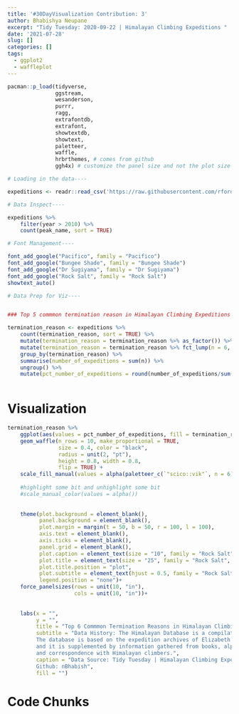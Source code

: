 ```yaml
---
title: '#30DayVisualization Contribution: 3'
author: Bhabishya Neupane
excerpt: "Tidy Tuesday: 2020-09-22 | Himalayan Climbing Expeditions "
date: '2021-07-28'
slug: []
categories: []
tags:
  - ggplot2
  - waffleplot
---
```


```r
pacman::p_load(tidyverse,
               ggstream,
               wesanderson,
               purrr,
               ragg,
               extrafontdb,
               extrafont,
               showtextdb,
               showtext, 
               paletteer, 
               waffle,
               hrbrthemes, # comes from github
               ggh4x) # customize the panel size and not the plot size
```

```r
# Loading in the data----

expeditions <- readr::read_csv('https://raw.githubusercontent.com/rfordatascience/tidytuesday/master/data/2020/2020-09-22/expeditions.csv')

# Data Inspect----

expeditions %>% 
    filter(year > 2010) %>% 
    count(peak_name, sort = TRUE)

# Font Management----

font_add_google("Pacifico", family = "Pacifico")
font_add_google("Bungee Shade", family = "Bungee Shade")
font_add_google("Dr Sugiyama", family = "Dr Sugiyama")
font_add_google("Rock Salt", family = "Rock Salt")
showtext_auto()

# Data Prep for Viz----


### Top 5 commmon termination reason in Himalayan Climbing Expeditions ----

termination_reason <- expeditions %>% 
    count(termination_reason, sort = TRUE) %>% 
    mutate(termination_reason = termination_reason %>% as_factor()) %>% 
    mutate(termination_reason = termination_reason %>% fct_lump(n = 6, w = n)) %>% 
    group_by(termination_reason) %>% 
    summarise(number_of_expeditions = sum(n)) %>% 
    ungroup() %>% 
    mutate(pct_number_of_expeditions = round(number_of_expeditions/sum(number_of_expeditions)*100, 0))



```

# Visualization

```r
termination_reason %>% 
    ggplot(aes(values = pct_number_of_expeditions, fill = termination_reason))+
    geom_waffle(n_rows = 10, make_proportional = TRUE, 
                size = 0.4, color = "black",
                radius = unit(2, "pt"),
                height = 0.8, width = 0.8,
                flip = TRUE) +
    scale_fill_manual(values = alpha(paletteer_c(`"scico::vik"`, n = 6), 0.7))+
    
    #highlight some bit and unhighlight some bit
    #scale_manual_color(values = alpha())
    
    
    theme(plot.background = element_blank(),
          panel.background = element_blank(),
          plot.margin = margin(t = 50, b = 50, r = 100, l = 100),
          axis.text = element_blank(),
          axis.ticks = element_blank(),
          panel.grid = element_blank(),
          plot.caption = element_text(size = "10", family = "Rock Salt"),
          plot.title = element_text(size = "25", family = "Rock Salt", hjust = 0.5),
          plot.title.position = "plot",
          plot.subtitle = element_text(hjust = 0.5, family = "Rock Salt", size = 15),
          legend.position = "none")+
    force_panelsizes(rows = unit(10, "in"),
                     cols = unit(10, "in"))+
    
    
    labs(x = "",
         y = "",
         title = "Top 6 Commmon Termination Reasons in Himalayan Climbing Expeditions (by proportion)",
         subtitle = "Data History: The Himalayan Database is a compilation of records for all expeditions that have climbed in the Nepal Himalaya. 
         The database is based on the expedition archives of Elizabeth Hawley, a longtime journalist based in Kathmandu,
         and it is supplemented by information gathered from books, alpine journals 
         and correspondence with Himalayan climbers.",
         caption = "Data Source: Tidy Tuesday | Himalayan Climbing Expeditions
         Github: nBhabish",
         fill = "")
```


# Code Chunks
